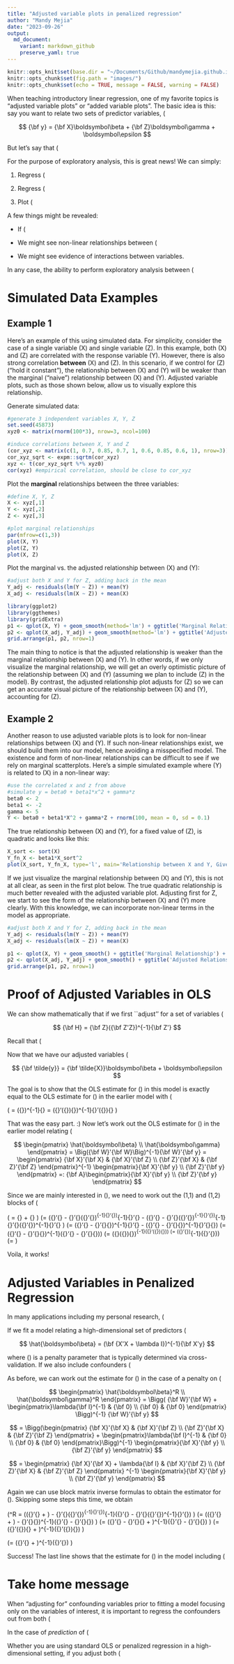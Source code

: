 ```yaml
---
title: "Adjusted variable plots in penalized regression"
author: "Mandy Mejia"
date: "2023-09-26"
output:
  md_document:
    variant: markdown_github
    preserve_yaml: true
---
```


```r
knitr::opts_knit$set(base.dir = "~/Documents/Github/mandymejia.github.io/", base.url = "/")
knitr::opts_chunk$set(fig.path = "images/")
knitr::opts_chunk$set(echo = TRUE, message = FALSE, warning = FALSE)
```


When teaching introductory linear regression, one of my favorite topics is "adjusted variable plots" or "added variable plots". The basic idea is this: say you want to relate two sets of predictor variables, \(\bf X\) and \(\bf Z\), to a single response variable \(\bf y\). One standard way to do this is through a multiple linear regression model, given in matrix/vector form by:

<div>
$$
{\bf y} = {\bf X}\boldsymbol\beta + {\bf Z}\boldsymbol\gamma + \boldsymbol\epsilon 
$$
</div>


But let's say that \(\bf Z\) represents some control variables we definitely need to account for (e.g. age, sex), and we want to explore the nature of the relationship between \(\bf X\) and \(\bf y\), accounting for \(\bf Z\). Or perhaps we want to fit a model relating \(\bf y\) to just \(\bf X\), controlling for \(\bf Z\) by "regressing it out" beforehand. As it turns out, you can prove mathematically (see below) that if you regress out \(\bf Z\) from both \(\bf X\) and \(\bf y\) then relate the adjusted \(\bf y\) to the adjusted \(\bf X\), you get the exact same estimate for \(\boldsymbol \beta\) as in the multiple linear regression model stated above.

For the purpose of exploratory analysis, this is great news!  We can simply:

1. Regress \(\bf Z\) from \(\bf X\) to produce \(\bf \tilde{X}\), 

2. Regress \(\bf y\) from \(\bf X\) to produce \(\bf \tilde{y}\), then 

3. Plot \(\bf \tilde{y}\) versus \(\bf \tilde{X}\) to get a visual impression of the relationship between \(\bf y\) versus \(\bf X\), while controlling for \(\bf Z\).  

A few things might be revealed: 

* If \(\bf X\) and \(\bf Z\) are highly correlated, then after controlling for \(\bf Z\) we might see that \(\bf X\) does not add much. (Whereas if we naively plotted \(\bf X\) against \(\bf y\) **without** adjusting for \(\bf Z\), the "marginal" relationship may appear strong, but this could just be driven by \(\bf Z\).)   

* We might see non-linear relationships between \(\bf X\) and \(\bf y\) more clearly, which we should account for in the model to avoid a misspecified model.  

* We might see evidence of interactions between variables.


In any case, the ability to perform exploratory analysis between \(\bf X\) and \(\bf y\), while accounting for \(\bf Z\), is pretty convenient.

# Simulated Data Examples

## Example 1

Here's an example of this using simulated data. For simplicity, consider the case of a single variable \(X\) and single variable \(Z\).  In this example, both \(X\) and \(Z\) are correlated with the response variable \(Y\). However, there is also strong correlation **between** \(X\) and \(Z\). In this scenario, if we control for \(Z\) ("hold it constant"), the relationship between \(X\) and \(Y\) will be weaker than the marginal ("naive") relationship between \(X\) and \(Y\).  Adjusted variable plots, such as those shown below, allow us to visually explore this relationship.

Generate simulated data:

```r
#generate 3 independent variables X, Y, Z
set.seed(45873)
xyz0 <- matrix(rnorm(100*3), nrow=3, ncol=100)

#induce correlations between X, Y and Z
(cor_xyz <- matrix(c(1, 0.7, 0.85, 0.7, 1, 0.6, 0.85, 0.6, 1), nrow=3))
cor_xyz_sqrt <- expm::sqrtm(cor_xyz)
xyz <- t(cor_xyz_sqrt %*% xyz0)
cor(xyz) #empirical correlation, should be close to cor_xyz

```

Plot the **marginal** relationships between the three variables:

```r
#define X, Y, Z
X <- xyz[,1]
Y <- xyz[,2]
Z <- xyz[,3]

#plot marginal relationships
par(mfrow=c(1,3))
plot(X, Y)
plot(Z, Y)
plot(X, Z)
```

Plot the marginal vs. the adjusted relationship between \(X\) and \(Y\):

```r
#adjust both X and Y for Z, adding back in the mean
Y_adj <- residuals(lm(Y ~ Z)) + mean(Y)
X_adj <- residuals(lm(X ~ Z)) + mean(X)

library(ggplot2)
library(ggthemes)
library(gridExtra)
p1 <- qplot(X, Y) + geom_smooth(method='lm') + ggtitle('Marginal Relationship') + theme_few() + ylim(-2.5, 2.5)
p2 <- qplot(X_adj, Y_adj) + geom_smooth(method='lm') + ggtitle('Adjusted Relationship') + theme_few() + ylim(-2.5, 2.5)
grid.arrange(p1, p2, nrow=1)
```

The main thing to notice is that the adjusted relationship is weaker than the marginal relationship between \(X\) and \(Y\). In other words, if we only visualize the marginal relationship, we will get an overly optimistic picture of the relationship between \(X\) and \(Y\) (assuming we plan to include \(Z\) in the model). By contrast, the adjusted relationship plot adjusts for \(Z\) so we can get an accurate visual picture of the relationship between \(X\) and \(Y\), accounting for \(Z\).

## Example 2

Another reason to use adjusted variable plots is to look for non-linear relationships between \(X\) and \(Y\). If such non-linear relationships exist, we should build them into our model, hence avoiding a misspecified model. The existence and form of non-linear relationships can be difficult to see if we rely on marginal scatterplots.  Here's a simple simulated example where \(Y\) is related to \(X\) in a non-linear way:

```r
#use the correlated x and z from above
#simulate y = beta0 + beta1*x^2 + gamma*z
beta0 <- 2
beta1 <- -2
gamma <- 5
Y <- beta0 + beta1*X^2 + gamma*Z + rnorm(100, mean = 0, sd = 0.1)
```

The true relationship between \(X\) and \(Y\), for a fixed value of \(Z\), is quadratic and looks like this:

```r
X_sort <- sort(X)
Y_fn_X <- beta1*X_sort^2 
plot(X_sort, Y_fn_X, type='l', main='Relationship between X and Y, Given Z')
```

If we just visualize the marginal relationship between \(X\) and \(Y\), this is not at all clear, as seen in the first plot below. The true quadratic relationship is much better revealed with the adjusted variable plot.  Adjusting first for Z, we start to see the form of the relationship between \(X\) and \(Y\) more clearly. With this knowledge, we can incorporate non-linear terms in the model as appropriate.

```r
#adjust both X and Y for Z, adding back in the mean
Y_adj <- residuals(lm(Y ~ Z)) + mean(Y)
X_adj <- residuals(lm(X ~ Z)) + mean(X)

p1 <- qplot(X, Y) + geom_smooth() + ggtitle('Marginal Relationship') + theme_few() + ylim(-2.5, 2.5)
p2 <- qplot(X_adj, Y_adj) + geom_smooth() + ggtitle('Adjusted Relationship') + theme_few() + ylim(-2.5, 2.5)
grid.arrange(p1, p2, nrow=1)

```


# Proof of Adjusted Variables in OLS

We can show mathematically that if we first ``adjust'' for a set of variables \(\bf Z\), the marginal relationship between the adjusted versions of \(\bf X\) and \(\bf y\) is exactly the same as the relationship between the two when \(\bf Z\) is included in the model. Let \(\bf H\) denote the "hat matrix" when the design matrix is \(\bf Z\), namely

<div>
$$
{\bf H} = {\bf Z}({\bf Z'Z})^{-1}{\bf Z'}
$$
</div>

Recall that \(\bf H\) "puts the hat on" \(\bf y\) when predicting \(\bf y\) from \(\bf Z\), i.e. \(\bf\hat{y} = \bf Hy\). The residuals \({\bf\hat{y}} - {\bf y} = \bf (I-H)y\) are what we mean when we say "\(\bf y\) adjusted for \(\bf Z\)", which we are calling \(\bf \tilde{y}\). So \(\bf \tilde{y} = (I-H)y\), and \(\bf \tilde{X} = (I-H)X\), where in both cases \(\bf H\) is the hat matrix associated with design matrix \(\bf Z\), given in the equation above.

Now that we have our adjusted variables \(\bf \tilde{y}\) and \(\bf \tilde{X}\), we can relate them through the model

$$
{\bf \tilde{y}} = {\bf \tilde{X}}\boldsymbol\beta + \boldsymbol\epsilon
$$

The goal is to show that the OLS estimate for \(\boldsymbol\beta\) in this model is exactly equal to the OLS estimate for \(\boldsymbol \beta\) in the earlier model with \(\bf X\) and \(\bf Z\). First, let's work out the OLS estimate for \(\boldsymbol \beta\)  in this model relating \(\bf \tilde{y}\) to \(\bf \tilde{X}\). We will use the fact that \(\bf I - H\) is symmetric and idempotent, meaning that \(\bf (I - H)(I - H) = (I - H)\).

\(
\tilde{\boldsymbol\beta} = ({\bf \tilde{X}'\tilde{X}})^{-1}{\bf \tilde{X}'\tilde{y}} = ({\bf X}'({\bf I - H}){\bf X})^{-1}{\bf X}'({\bf I - H}){\bf y}
\)

That was the easy part. :) Now let's work out the OLS estimate for \(\boldsymbol \beta\) in the earlier model relating \(\bf y\) to \(\bf X\) and \(\bf Z\).  Let \(\bf W := \begin{bmatrix} \bf X & \bf Z \end{bmatrix} \)

<div>
$$
\begin{pmatrix} \hat{\boldsymbol\beta} \\ \hat{\boldsymbol\gamma} \end{pmatrix}
= \Big({\bf W}'{\bf W}\Big)^{-1}{\bf W}'{\bf y} 
= \begin{pmatrix} {\bf X}'{\bf X} & {\bf X}'{\bf Z} \\
{\bf Z}'{\bf X} & {\bf Z}'{\bf Z} \end{pmatrix}^{-1}
\begin{pmatrix}{\bf X}'{\bf y} \\ {\bf Z}'{\bf y} \end{pmatrix} =: {\bf A}\begin{pmatrix}{\bf X}'{\bf y} \\ {\bf Z}'{\bf y} \end{pmatrix} 
$$
</div>

Since we are mainly interested in \(\boldsymbol \beta\), we need to work out the (1,1) and (1,2) blocks of \(\bf A\), the inverse of the block matrix that appears above. Using standard formulas for block matrix inverses, we can obtain

\(\hat{\boldsymbol\beta} = {\bf A_{11}X'y} + {\bf A_{12} Z' y} \)
\(= ({\bf X}'{\bf X} - {\bf X}'{\bf Z}({\bf Z}'{\bf Z})^{-1}{\bf Z}'{\bf X})^{-1}{\bf X}'{\bf y} - ({\bf X}'{\bf X} - {\bf X}'{\bf Z}({\bf Z}'{\bf Z})^{-1}{\bf Z}'{\bf X})^{-1}{\bf X}'{\bf Z}({\bf Z}'{\bf Z})^{-1}{\bf Z}'{\bf y} \)
\(= ({\bf X}'{\bf X} - {\bf X}'{\bf H}{\bf X})^{-1}{\bf X}'{\bf y} - ({\bf X}'{\bf X} - {\bf X}'{\bf H}{\bf X})^{-1}{\bf X}'{\bf H}{\bf y}\)
\(= ({\bf X}'{\bf X} - {\bf X}'{\bf H}{\bf X})^{-1}({\bf X}'{\bf y} - {\bf X}'{\bf H}{\bf y})\)
\(= ({\bf X}({\bf I - H}){\bf X})^{-1}({\bf X}'({\bf I - H}){\bf y})\)
\(= ({\bf \tilde{X}}'{\bf \tilde{X}})^{-1}({\bf \tilde{X}}'{\bf \tilde{y}})\)
\(= \tilde{\boldsymbol\beta}\)

Voila, it works!

# Adjusted Variables in Penalized Regression

In many applications including my personal research, \(\bf X\) is high-dimensional with the number of columns/variables $p$ much greater than the number of rows/observations $n$. In this case, it's common to use penalized regression techniques like ridge regression or LASSO. Does the theory behind adjusted variable plots hold up in this context? 

If we fit a model relating a high-dimensional set of predictors \(\bf X\) to \(\bf y\) with either ridge or LASSO, the estimator for \(\boldsymbol\beta\) is given by

<div>
$$
\hat{\boldsymbol\beta} = (\bf {X'X + \lambda  I})^{-1}{\bf X'y}
$$
</div>

where \(\lambda\) is a penalty parameter that is typically determined via cross-validation. If we also include confounders \(\bf Z\) in the model, we can avoid including them in the penalization by setting $\lambda = 0$ for those variables. So our penalty matrix, rather than \(\lambda \bf I\), becomes a block-diagonal matrix with \(\lambda {\bf I}_p\) defining the upper-left block and zeros everywhere else.

As before, we can work out the estimate for \(\boldsymbol \beta\) in the case of a penalty on \(\bf X\).  Letting \(\bf W := \begin{bmatrix} \bf X & \bf Z \end{bmatrix} \) again, we can write:

<div>
$$
\begin{pmatrix} \hat{\boldsymbol\beta}^R \\ \hat{\boldsymbol\gamma}^R \end{pmatrix}
= \Bigg( {\bf W}'{\bf W} + 
\begin{pmatrix}\lambda{\bf I}^{-1} & {\bf 0} \\ {\bf 0} & {\bf 0} \end{pmatrix} \Bigg)^{-1}
{\bf W}'{\bf y} 
$$
</div>

<div>
$$
= \Bigg(\begin{pmatrix} {\bf X}'{\bf X} & {\bf X}'{\bf Z} \\
{\bf Z}'{\bf X} & {\bf Z}'{\bf Z} \end{pmatrix} + 
\begin{pmatrix}\lambda{\bf I}^{-1} & {\bf 0} \\ {\bf 0} & {\bf 0} \end{pmatrix}\Bigg)^{-1}
\begin{pmatrix}{\bf X}'{\bf y} \\ {\bf Z}'{\bf y} \end{pmatrix} 
$$
</div>

<div>
$$
= \begin{pmatrix} {\bf X}'{\bf X} + \lambda{\bf I} & {\bf X}'{\bf Z} \\
{\bf Z}'{\bf X} & {\bf Z}'{\bf Z} \end{pmatrix} ^{-1}
\begin{pmatrix}{\bf X}'{\bf y} \\ {\bf Z}'{\bf y} \end{pmatrix}
$$
</div>


Again we can use block matrix inverse formulas to obtain the estimator for \(\boldsymbol \beta\). Skipping some steps this time, we obtain

\(\hat{\boldsymbol\beta}^R 
= \Big(({\bf X}'{\bf X} + \lambda{\bf I}) - {\bf X}'{\bf Z}({\bf Z}'{\bf Z})^{-1}{\bf Z}'{\bf X}\Big)^{-1}({\bf X}'{\bf y} - {\bf X}'{\bf Z}({\bf Z}'{\bf Z})^{-1}{\bf Z}'{\bf y}) \)
\(= \Big(({\bf X}'{\bf X} + \lambda{\bf I}) - {\bf X}'{\bf H}{\bf X}\Big)^{-1}({\bf X}'{\bf y} - {\bf X}'{\bf H}{\bf y}) \)
\(= \Big({\bf X}'{\bf X} - {\bf X}'{\bf H}{\bf X} + \lambda{\bf I}\Big)^{-1}({\bf X}'{\bf y} - {\bf X}'{\bf H}{\bf y}) \)
\(= \Big({\bf X}'({\bf I - H}){\bf X} + \lambda{\bf I}\Big)^{-1}({\bf X}'({\bf I - H}){\bf y}) \)

\(= \Big({\bf \tilde{X}}'{\bf \tilde{X}} + \lambda{\bf I}\Big)^{-1}({\bf \tilde{X}}'{\bf \tilde{y}}) \)

Success! The last line shows that the estimate for \(\boldsymbol \beta\) in the model including \(\bf Z\) is the same as what we would get if we related $\tilde{\bf y}$ (\(\bf y\) adjusted for \(\bf Z\)) against $\tilde{\bf X}$ (\(\bf X\) adjusted for \(\bf Z\)). Hence, the theory of adjusted variable plots in OLS holds for penalized regression methods like LASSO and ridge. 


# Take home message

When "adjusting for" confounding variables prior to fitting a model focusing only on the variables of interest, it is important to regress the confounders out from both \(\bf X\) and \(\bf y\).  It is somewhat common to see \(\bf Z\) only regressed from \(\bf y\), disregarding the potential influence of \(\bf Z\) on \(\bf X\). This is a process known as "sequential processing" that can have unintended consequences. 

In the case of *prediction* of \(\bf y\) based on \(\bf X\), failing to adjust \(\bf X\) for \(\bf Z\) as well can lead to *attenuated prediction coefficients* and ultimately *worse prediction accuracy*.  

Whether you are using standard OLS or penalized regression in a high-dimensional setting, if you adjust both \(\bf y\) and \(\bf X\) for \(\bf Z\), you can rest assured that it is fully equivalent to including \(\bf Z\) as a confounder in your model.


